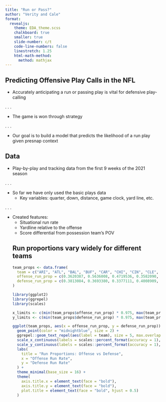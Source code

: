 ```yaml
---
title: "Run or Pass?"
author: "Verity and Cale"
format:
  revealjs:
    theme: EDA_theme.scss
    chalkboard: true
    smaller: true
    slide-number: c/t
    code-line-numbers: false
    linestretch: 1.25
    html-math-method:
      method: mathjax
---
```


## Predicting Offensive Play Calls in the NFL

* Accurately anticipating a run or passing play is vital for defensive play-calling

. . . 

* The game is won through strategy

. . . 

* Our goal is to build a model that predicts the likelihood of a run play given presnap context

## Data

* Play-by-play and tracking data from the first 9 weeks of the 2021 season

. . . 

* So far we have only used the basic plays data
  <ul>
      <li class="fragment">Key variables: quarter, down, distance, game clock, yard line, etc.</li>
  </ul>

. . . 

* Created features:
  <ul>
      <li class="fragment">Situational run rate</li>
      <li class="fragment">Yardline relative to the offense</li>
      <li class="fragment">Score differential from possession team's POV</li>

## Run proportions vary widely for different teams

```r

team_props <- data.frame(
  team = c("ARI", "ATL", "BAL", "BUF", "CAR", "CHI", "CIN", "CLE", "DAL", "DEN", "DET", "GB", "HOU", "IND", "JAX", "KC", "LA", "LAC", "LV", "MIA", "MIN", "NE", "NO", "NYG", "NYJ", "PHI", "PIT", "SEA", "SF", "TB", "TEN", "WAS"),
  offense_run_prop = c(0.3620387, 0.5636008, 0.4719536, 0.3582090, 0.4170306, 0.5823529, 0.3539020, 0.4921875, 0.4547461, 0.4000000, 0.4166667, 0.3890909, 0.3958333, 0.3559028, 0.4383057, 0.3339658, 0.3390558, 0.3286573, 0.3496802, 0.3539652, 0.3581781, 0.4526515, 0.4010889, 0.4925373, 0.3768382, 0.4911243, 0.3695198, 0.4121475, 0.4405286, 0.2994652, 0.5476190, 0.3943662),
  defense_run_prop = c(0.3813084, 0.3693380, 0.3377111, 0.4008909, 0.4460432, 0.4909457, 0.4363296, 0.4276316, 0.4397463, 0.3844581, 0.4198783, 0.4958848, 0.4887526, 0.4533333, 0.4105461, 0.3508065, 0.3995536, 0.4123932, 0.4210526, 0.3921201, 0.4024641, 0.3974592, 0.4233716, 0.4000000, 0.4050179, 0.3721414, 0.4086444, 0.4246824, 0.4195122, 0.4121996, 0.3105590, 0.4155598)
)

library(ggplot2)
library(ggrepel)
library(scales)

x_limits <- c(min(team_props$offense_run_prop) * 0.975, max(team_props$offense_run_prop) * 1.025)
y_limits <- c(min(team_props$defense_run_prop) * 0.975, max(team_props$defense_run_prop) * 1.025)

ggplot(team_props, aes(x = offense_run_prop, y = defense_run_prop)) +
  geom_point(color = "midnightblue", size = 2) +
  ggrepel::geom_text_repel(aes(label = team), size = 5, max.overlaps = 30) +
  scale_x_continuous(labels = scales::percent_format(accuracy = 1), limits = x_limits) +
  scale_y_continuous(labels = scales::percent_format(accuracy = 1), limits = y_limits) +
  labs(
    title = "Run Proportions: Offense vs Defense",
    x = "Offense Run Rate",
    y = "Defense Run Rate"
  ) +
  theme_minimal(base_size = 16) +
  theme(
    axis.title.x = element_text(face = "bold"),
    axis.title.y = element_text(face = "bold"),
    plot.title = element_text(face = "bold", hjust = 0.5)
  )

```

## 


